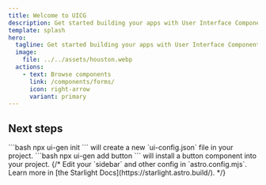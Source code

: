 ```yaml
---
title: Welcome to UICG
description: Get started building your apps with User Interface Components Generator for **Astro**.
template: splash
hero:
  tagline: Get started building your apps with User Interface Components Generator for Astro!
  image:
    file: ../../assets/houston.webp
  actions:
    - text: Browse components
      link: /components/forms/
      icon: right-arrow
      variant: primary
---
```



## Next steps

<CardGrid>
	<Card title="Initialize generator" icon="setting">
		```bash
		npx ui-gen init
		```
		will create a new `ui-config.json` file in your project.
	</Card>
	<Card title="Generate components" icon="add-document">
		```bash
		npx ui-gen add button
		```
		will install a button component into your project.
	</Card>
	{/* <Card title="Configure your site" icon="setting">
		Edit your `sidebar` and other config in `astro.config.mjs`.
	</Card>
	<Card title="Read the docs" icon="open-book">
		Learn more in [the Starlight Docs](https://starlight.astro.build/).
	</Card> */}
</CardGrid>
